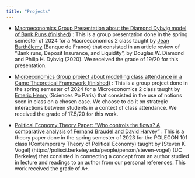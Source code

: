 ```yaml
---
title: "Projects"
---
```


\begin{center}
Welcome tom my project webpage. You will find here a list of ongoing or past projects I have worked on.
\end{center}

- [Macroeconomics Group Presentation about the Diamond Dybvig model of Bank Runs (finished)](macro_pre.pdf) : 
This is a group presentation done in the spring semester of 2024 for a Macroeconomics 2 class taught by [Jean Barthélemy](https://sites.google.com/site/jeanbarthelemyeconomist/home) (Banque de France) that consisted in an article review of "Bank runs, Deposit Insurance, and Liquidity", by Douglas W. Diamond and Philip H. Dybvig (2020). We received the grade of 19/20 for this presentation.

- [Microeconomics Group project about modelling class attendance in a Game Theoretical Framework (finished)](Micro_Group_Project.pdf) : 
This is a group project done in the spring semester of 2024 for a Microeconomics 2 class taught by [Emeric Henry](https://sites.google.com/site/emericmlhenry/home) (Sciences Po Paris) that consisted in the use of notions seen in class on a chosen case. We choose to do it on strategic interactions between students in a context of class attendance. We received the grade of 17.5/20 for this work.

- [Political Economy Theory Paper: "Who controls the flows? A comparative analysis of Fernand Braudel and David Harvey"](theory-paper_braudel-harvey.pdf) : 
This is a theory paper done in the spring semester of 2023 for the POLECON 101 class (Contemporary Theory of Political Economy) taught by [Steven K. Vogel] (https://polisci.berkeley.edu/people/person/steven-vogel) (UC Berkeley) that consisted in connecting a concept from an author studied in lecture and readings to an author from our personal references. This work received the grade of A+.
